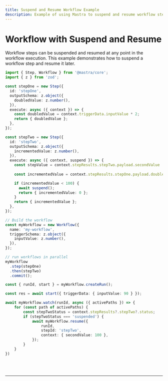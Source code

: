 ```yaml
---
title: Suspend and Resume Workflow Example
description: Example of using Mastra to suspend and resume workflow steps during execution.
---
```



# Workflow with Suspend and Resume

Workflow steps can be suspended and resumed at any point in the workflow execution. This example demonstrates how to suspend a workflow step and resume it later.

```ts showLineNumbers copy
import { Step, Workflow } from '@mastra/core';
import { z } from 'zod';

const stepOne = new Step({
  id: 'stepOne',
  outputSchema: z.object({
    doubledValue: z.number(),
  }),
  execute: async ({ context }) => {
    const doubledValue = context.triggerData.inputValue * 2;
    return { doubledValue };
  },
});

const stepTwo = new Step({
  id: 'stepTwo',
  outputSchema: z.object({
    incrementedValue: z.number(),
  }),
  execute: async ({ context, suspend }) => {
    const stepValue = context.stepResults.stepTwo.payload.secondValue || 0;
    
    const incrementedValue = context.stepResults.stepOne.payload.doubledValue + stepValue;

    if (incrementedValue < 100) {
      await suspend();
      return { incrementedValue: 0 };
    }
    return { incrementedValue };
  },
});

// Build the workflow
const myWorkflow = new Workflow({
  name: 'my-workflow',
  triggerSchema: z.object({
    inputValue: z.number(),
  }),
});

// run workflows in parallel
myWorkflow
  .step(stepOne)
  .then(stepTwo)
  .commit();

const { runId, start } = myWorkflow.createRun();

const res = await start({ triggerData: { inputValue: 90 } });

await myWorkflow.watch(runId, async ({ activePaths }) => {
    for (const path of activePaths) {
        const stepTwoStatus = context.stepResults?.stepTwo?.status;
        if (stepTwoStatus === 'suspended') {
            await myWorkflow.resume({
                runId,
                stepId: 'stepTwo',
                context: { secondValue: 100 },
            });
        }
    }
})
```

<br />
<br />
<hr className="dark:border-[#404040] border-gray-300" />
<br />
<br />
<GithubLink
  link={'https://github.com/mastra-ai/mastra/blob/main/examples/basics/workflows/workflow-with-parallel-steps'}
/>
